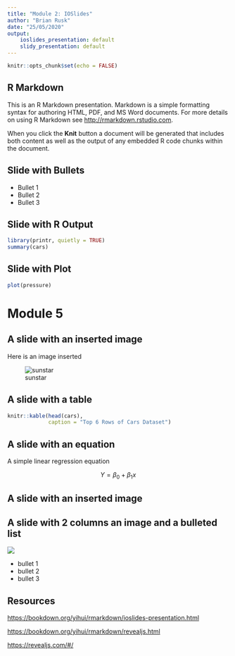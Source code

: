 ```yaml
---
title: "Module 2: IOSlides"
author: "Brian Rusk"
date: "25/05/2020"
output: 
    ioslides_presentation: default
    slidy_presentation: default
---
```


```r
knitr::opts_chunk$set(echo = FALSE)
```

## R Markdown

This is an R Markdown presentation. Markdown is a simple formatting syntax for authoring HTML, PDF, and MS Word documents. For more details on using R Markdown see <http://rmarkdown.rstudio.com>.

When you click the **Knit** button a document will be generated that includes both content as well as the output of any embedded R code chunks within the document.

## Slide with Bullets

- Bullet 1
- Bullet 2
- Bullet 3

## Slide with R Output

```r
library(printr, quietly = TRUE)
summary(cars)
```

## Slide with Plot

```r
plot(pressure)
```

# Module 5

<!-- ****************************************** -->
<!-- * The following text is provided -->
<!-- * for easier cutting and pasting as you -->
<!-- * work through the exercises in -->
<!-- * Module 2 - lesson 5: Presentation Formats -->
<!-- ****************************************** -->

## A slide with an inserted image {.flexbox .vcenter}

Here is an image inserted

![sunstar](sunstar/sunstar.png)


## A slide with a table

```r
knitr::kable(head(cars),
             caption = "Top 6 Rows of Cars Dataset")
```


## A slide with an equation

A simple linear regression equation

$$ Y = \beta_0 + \beta_1x $$


## A slide with an inserted image {.flexbox .vcenter}


## A slide with 2 columns an image and a bulleted list {.columns-2}

![](sunstar/sunstar.png)

- bullet 1
- bullet 2
- bullet 3

## Resources

<https://bookdown.org/yihui/rmarkdown/ioslides-presentation.html>

<https://bookdown.org/yihui/rmarkdown/revealjs.html>

<https://revealjs.com/#/>
